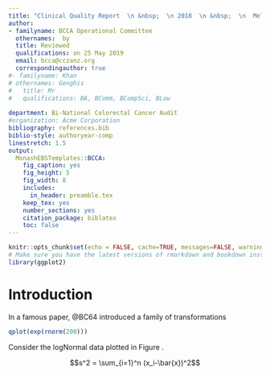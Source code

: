 ```yaml
---
title: "Clinical Quality Report  \n &nbsp;  \n 2018  \n &nbsp;  \n  Melbourne Hospital"
author:
- familyname: BCCA Operational Committee
  othernames:  by
  title: Reviewed   
  qualifications: on 25 May 2019
  email: bcca@cczanz.org
  correspondingauthor: true
#- familyname: Khan
# othernames: Genghis
#   title: Mr
#   qualifications: BA, BComm, BCompSci, BLaw
  
department: Bi-National Colorectal Cancer Audit
#organization: Acme Corporation
bibliography: references.bib
biblio-style: authoryear-comp
linestretch: 1.5
output:
  MonashEBSTemplates::BCCA:
    fig_caption: yes
    fig_height: 5
    fig_width: 8
    includes:
      in_header: preamble.tex
    keep_tex: yes
    number_sections: yes
    citation_package: biblatex
    toc: false
---
```


```r
knitr::opts_chunk$set(echo = FALSE, cache=TRUE, messages=FALSE, warning=FALSE)
# Make sure you have the latest versions of rmarkdown and bookdown installed
library(ggplot2)
```


# Introduction

In a famous paper, @BC64 introduced a family of transformations \dots

```r
qplot(exp(rnorm(200)))
```

Consider the logNormal data plotted in Figure \ref{fig:histogram}.

$$s^2 = \sum_{i=1}^n (x_i-\bar{x})^2$$

